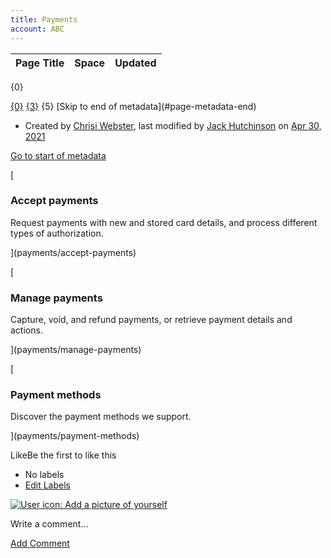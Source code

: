 ```yaml
---
title: Payments
account: ABC
---
```


<table class="aui"> <thead> <tr class="header"> <th class="search-result-title">Page Title</th> <th class="search-result-space">Space</th> <th class="search-result-date">Updated</th> </tr> </thead> </table> <p class="search-result-count">{0}</p> <tr class="search-result"> <td class="search-result-title"><a href="{1}" class="content-type-{2}"><span>{0}</span></a></td> <td class="search-result-space"><a class="space" href="/display/{4}/" title="{3}">{3}</a></td> <td class="search-result-date"><span class="date" title="{6}">{5}</span></td> </tr> [Skip to end of metadata](#page-metadata-end)

*   Created by [Chrisi Webster](    /display/~chrisiwebster
    ), last modified by [Jack Hutchinson](    /display/~jack.hutchinson
    ) on [Apr 30, 2021](/pages/diffpagesbyversion.action?pageId=23004606&selectedPageVersions=4&selectedPageVersions=5 "Show changes")

[Go to start of metadata](#page-metadata-start)

[

### Accept payments

Request payments with new and stored card details, and process different types of authorization.



](payments/accept-payments)

[

### Manage payments

Capture, void, and refund payments, or retrieve payment details and actions.



](payments/manage-payments)

[

### Payment methods

Discover the payment methods we support.



](payments/payment-methods)

  

LikeBe the first to like this

*   No labels
*   [Edit Labels](# "Edit Labels (Type 'l')")

[![User icon: Add a picture of yourself](/s/en_GB/7901/abf7b35644d5a5d1d7e4b0969a83e8eb2b569fb5/_/images/icons/profilepics/add_profile_pic.svg)](/users/profile/editmyprofilepicture.action)

Write a comment…

[Add Comment](/display/DOCS/Payments?showComments=true&showCommentArea=true#addcomment)